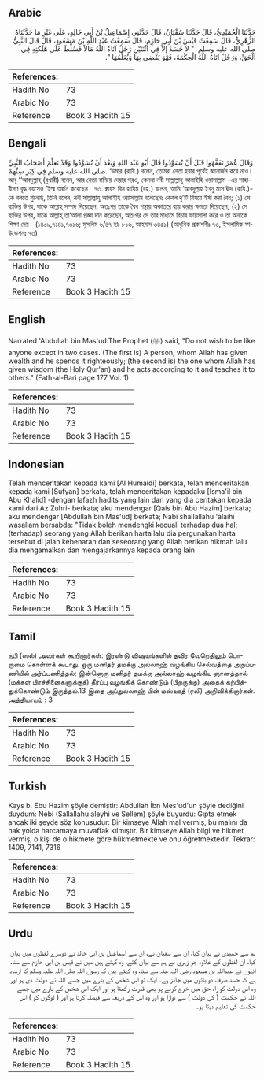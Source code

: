 ## Arabic


<div dir="rtl" lang="ar" style={{fontSize:'larger',backgroundColor:'#f8f9fa',padding:20}}>
حَدَّثَنَا الْحُمَيْدِيُّ، قَالَ حَدَّثَنَا سُفْيَانُ، قَالَ حَدَّثَنِي إِسْمَاعِيلُ بْنُ أَبِي خَالِدٍ، عَلَى غَيْرِ مَا حَدَّثَنَاهُ الزُّهْرِيُّ، قَالَ سَمِعْتُ قَيْسَ بْنَ أَبِي حَازِمٍ، قَالَ سَمِعْتُ عَبْدَ اللَّهِ بْنَ مَسْعُودٍ، قَالَ قَالَ النَّبِيُّ صلى الله عليه وسلم ‏ "‏ لاَ حَسَدَ إِلاَّ فِي اثْنَتَيْنِ رَجُلٌ آتَاهُ اللَّهُ مَالاً فَسُلِّطَ عَلَى هَلَكَتِهِ فِي الْحَقِّ، وَرَجُلٌ آتَاهُ اللَّهُ الْحِكْمَةَ، فَهْوَ يَقْضِي بِهَا وَيُعَلِّمُهَا ‏"‏‏.‏
</div>
<div style={{backgroundColor:'#f8f9fa',padding:20, marginBottom: 10}}><table> <thead> <tr> <th>References:</th> <th></th> </tr> </thead> <tbody><tr><td>Hadith No</td><td>73</td></tr><tr><td>Arabic No</td><td>73</td></tr><tr><td>Reference</td><td>Book 3 Hadith 15</td></tr></tbody></table></div>

## Bengali


<div dir="ltr" lang="bn" style={{fontSize:'larger',backgroundColor:'#f8f9fa',padding:20}}>
وَقَالَ عُمَرُ تَفَقَّهُوا قَبْلَ أَنْ تُسَوَّدُوا قَالَ أَبُو عَبْد اللهِ وَبَعْدَ أَنْ تُسَوَّدُوا وَقَدْ تَعَلَّمَ أَصْحَابُ النَّبِيِّ صلى الله عليه وسلم فِي كِبَرِ سِنِّهِمْ. ‘উমার (রাযি.) বলেন, তোমরা নেতা হবার পূর্বেই জ্ঞানার্জন করে নাও। আবূ ‘‘আবদুল্লাহ্ (বুখারী) বলেন, আর নেতা বানিয়ে দেয়ার পরও, কেননা নবী সাল্লাল্লাহু আলাইহি ওয়াসাল্লাম -এর সাহাবীগণ বৃদ্ধ বয়সেও ‘ইল্ম অর্জন করেছেন। ৭৩. ক্বায়স বিন হাযিম (রহ.) বলেন, আমি ‘আবদুল্লাহ ইবনু মাস‘ঊদ (রাযি.)-কে বলতে শুনেছি, তিনি বলেন, নবী সাল্লাল্লাহু আলাইহি ওয়াসাল্লাম বলেছেনঃ কেবল দু’টি বিষয়ে ইর্ষা করা বৈধ; (১) সে ব্যক্তির উপর, যাকে আল্লাহ্ সম্পদ দিয়েছেন, অতঃপর তাকে বৈধ পন্থায় অকাতরে ব্যয় করার ক্ষমতা দিয়েছেন; (২) সে ব্যক্তির উপর, যাকে আল্লাহ্ তা‘আলা প্রজ্ঞা দান করেছেন, অতঃপর সে তার মাধ্যমে বিচার ফায়সালা করে ও তা অন্যকে শিক্ষা দেয়। (১৪০৯,৭১৪১,৭৩১৬; মুসলিম ৬/৪৭ হাঃ ৮১৬, আহমাদ ৩৪৫১) (আধুনিক প্রকাশনীঃ ৭৩, ইসলামিক ফাউন্ডেশনঃ ৭৩)
</div>
<div style={{backgroundColor:'#f8f9fa',padding:20, marginBottom: 10}}><table> <thead> <tr> <th>References:</th> <th></th> </tr> </thead> <tbody><tr><td>Hadith No</td><td>73</td></tr><tr><td>Arabic No</td><td>73</td></tr><tr><td>Reference</td><td>Book 3 Hadith 15</td></tr></tbody></table></div>

## English


<div dir="ltr" lang="en" style={{fontSize:'larger',backgroundColor:'#f8f9fa',padding:20}}>
Narrated 'Abdullah bin Mas'ud:The Prophet (ﷺ) said, "Do not wish to be like anyone except in two cases. (The first is) A person, whom Allah has given wealth and he spends it righteously; (the second is) the one whom Allah has given wisdom (the Holy Qur'an) and he acts according to it and teaches it to others." (Fath-al-Bari page 177 Vol. 1)
</div>
<div style={{backgroundColor:'#f8f9fa',padding:20, marginBottom: 10}}><table> <thead> <tr> <th>References:</th> <th></th> </tr> </thead> <tbody><tr><td>Hadith No</td><td>73</td></tr><tr><td>Arabic No</td><td>73</td></tr><tr><td>Reference</td><td>Book 3 Hadith 15</td></tr></tbody></table></div>

## Indonesian


<div dir="ltr" lang="id" style={{fontSize:'larger',backgroundColor:'#f8f9fa',padding:20}}>
Telah menceritakan kepada kami [Al Humaidi] berkata, telah menceritakan kepada kami [Sufyan] berkata, telah menceritakan kepadaku [Isma'il bin Abu Khalid] -dengan lafazh hadits yang lain dari yang dia ceritakan kepada kami dari Az Zuhri- berkata; aku mendengar [Qais bin Abu Hazim] berkata; aku mendengar [Abdullah bin Mas'ud] berkata; Nabi shallallahu 'alaihi wasallam bersabda: "Tidak boleh mendengki kecuali terhadap dua hal; (terhadap) seorang yang Allah berikan harta lalu dia pergunakan harta tersebut di jalan kebenaran dan seseorang yang Allah berikan hikmah lalu dia mengamalkan dan mengajarkannya kepada orang lain
</div>
<div style={{backgroundColor:'#f8f9fa',padding:20, marginBottom: 10}}><table> <thead> <tr> <th>References:</th> <th></th> </tr> </thead> <tbody><tr><td>Hadith No</td><td>73</td></tr><tr><td>Arabic No</td><td>73</td></tr><tr><td>Reference</td><td>Book 3 Hadith 15</td></tr></tbody></table></div>

## Tamil


<div dir="ltr" lang="ta" style={{fontSize:'larger',backgroundColor:'#f8f9fa',padding:20}}>
நபி (ஸல்) அவர்கள் கூறினார்கள்: இரண்டு விஷயங்களில் தவிர வேறெதிலும் பொறாமை கொள்ளக் கூடாது. ஒரு மனிதர் தமக்கு அல்லாஹ் வழங்கிய செல்வத்தை அறப்பணியில் அர்ப்பணித்தல்; இன்னொரு மனிதர் தமக்கு அல்லாஹ் வழங்கிய ஞானத்தால் (மக்கள் பிரச்சினைகளுக்குத்) தீர்ப்பு வழங்கிக் கொண்டும் (பிறருக்கு) அதைக் கற்பித்துக்கொண்டும் இருத்தல்.13 இதை அப்துல்லாஹ் பின் மஸ்ஊத் (ரலி) அறிவிக்கிறார்கள். அத்தியாயம் : 3
</div>
<div style={{backgroundColor:'#f8f9fa',padding:20, marginBottom: 10}}><table> <thead> <tr> <th>References:</th> <th></th> </tr> </thead> <tbody><tr><td>Hadith No</td><td>73</td></tr><tr><td>Arabic No</td><td>73</td></tr><tr><td>Reference</td><td>Book 3 Hadith 15</td></tr></tbody></table></div>

## Turkish


<div dir="ltr" lang="tr" style={{fontSize:'larger',backgroundColor:'#f8f9fa',padding:20}}>
Kays b. Ebu Hazim şöyle demiştir: Abdullah İbn Mes'ud'un şöyle dediğini duydum: Nebi (Sallallahu aleyhi ve Sellem) şöyle buyurdu: Gıpta etmek ancak iki şeyde söz konusudur: Bir kimseye Allah mal vermiş, bu malını da hak yolda harcamaya muvaffak kılmıştır. Bir kimseye Allah bilgi ve hikmet vermiş, o kişi de o hikmete göre hükmetmekte ve onu öğretmektedir. Tekrar: 1409, 7141, 7316
</div>
<div style={{backgroundColor:'#f8f9fa',padding:20, marginBottom: 10}}><table> <thead> <tr> <th>References:</th> <th></th> </tr> </thead> <tbody><tr><td>Hadith No</td><td>73</td></tr><tr><td>Arabic No</td><td>73</td></tr><tr><td>Reference</td><td>Book 3 Hadith 15</td></tr></tbody></table></div>

## Urdu


<div dir="rtl" lang="ur" style={{fontSize:'larger',backgroundColor:'#f8f9fa',padding:20}}>
ہم سے حمیدی نے بیان کیا، ان سے سفیان نے، ان سے اسماعیل بن ابی خالد نے دوسرے لفظوں میں بیان کیا، ان لفظوں کے علاوہ جو زہری نے ہم سے بیان کئے، وہ کہتے ہیں میں نے قیس بن ابی حازم سے سنا، انہوں نے عبداللہ بن مسعود رضی اللہ عنہ سے سنا، وہ کہتے ہیں کہ رسول اللہ صلی اللہ علیہ وسلم کا ارشاد ہے کہ حسد صرف دو باتوں میں جائز ہے۔ ایک تو اس شخص کے بارے میں جسے اللہ نے دولت دی ہو اور وہ اس دولت کو راہ حق میں خرچ کرنے پر بھی قدرت رکھتا ہو اور ایک اس شخص کے بارے میں جسے اللہ نے حکمت ( کی دولت ) سے نوازا ہو اور وہ اس کے ذریعہ سے فیصلہ کرتا ہو اور ( لوگوں کو ) اس حکمت کی تعلیم دیتا ہو۔
</div>
<div style={{backgroundColor:'#f8f9fa',padding:20, marginBottom: 10}}><table> <thead> <tr> <th>References:</th> <th></th> </tr> </thead> <tbody><tr><td>Hadith No</td><td>73</td></tr><tr><td>Arabic No</td><td>73</td></tr><tr><td>Reference</td><td>Book 3 Hadith 15</td></tr></tbody></table></div>
